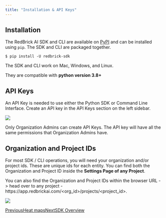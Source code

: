 ```yaml
---
title: "Installation & API Keys"
---
```


## Installation

The RedBrick AI SDK and CLI are available on [PyPI](https://pypi.org/project/redbrick-sdk/) and can be installed using `pip`. The SDK and CLI are packaged together.

```
$ pip install -U redbrick-sdk
```

<Info>
  The SDK and CLI work on Mac, Windows, and Linux.

  They are compatible with **python version 3.8+**
</Info>

## API Keys

An API Key is needed to use either the Python SDK or Command Line Interface. Create an API key in the API Keys section on the left sidebar.

![](/images/python-sdk/files%2Fv0%2Fb%2Fgitbook-x-prod.appspot.com%2Fo%2Fspaces%252F-MKt1BePyOQuVTnMGssE%252Fuploads%252FhyJxp7Rb9dJrAv5PdBv2%252FCleanShot%25202023-12-23%2520at%252013.05.25%25402x.png)

<Warning>
  Only Organization Admins can create API Keys. The API key will have all the same permissions that Organization Admins have.
</Warning>

## Organization and Project IDs

For most SDK / CLI operations, you will need your organization and/or project ids. These are unique ids for each entity. You can find both the Organization and Project ID inside the **Settings Page of any Project**.

You can also find the Organization and Project IDs within the browser URL -> head over to any project - https\://app.redbrickai.com/\<org\_id>/projects/\<project\_id>.

![](/images/python-sdk/files%2Fv0%2Fb%2Fgitbook-x-prod.appspot.com%2Fo%2Fspaces%252F-MKt1BePyOQuVTnMGssE%252Fuploads%252FgqktDqAJOsAatOxorVgW%252FCleanShot%25202023-12-23%2520at%252013.07.35%25402x.png)

[PreviousHeat maps](/annotation-and-viewer/heat-maps)[NextSDK Overview](/python-sdk/sdk-overview)
